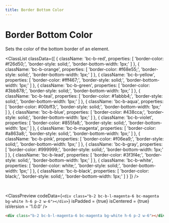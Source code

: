 ```yaml
---
title: Border Bottom Color
---
```



# Border Bottom Color

Sets the color of the bottom border of an element.

<ClassList
  classData={[
    {
      className: 'bc-b-red',
      properties: [
        'border-color: #f26d50;',
        'border-style: solid;',
        'border-bottom-width: 1px;'
      ]
    },
    {
      className: 'bc-b-orange',
      properties: [
        'border-color: #f68e55;',
        'border-style: solid;',
        'border-bottom-width: 1px;'
      ]
    },
    {
      className: 'bc-b-yellow',
      properties: [
        'border-color: #fff467;',
        'border-style: solid;',
        'border-bottom-width: 1px;'
      ]
    },
    {
      className: 'bc-b-green',
      properties: [
        'border-color: #3bb878;',
        'border-style: solid;',
        'border-bottom-width: 1px;'
      ]
    },
    {
      className: 'bc-b-teal',
      properties: [
        'border-color: #1abbb4;',
        'border-style: solid;',
        'border-bottom-width: 1px;'
      ]
    },
    {
      className: 'bc-b-aqua',
      properties: [
        'border-color: #00bff3;',
        'border-style: solid;',
        'border-bottom-width: 1px;'
      ]
    },
    {
      className: 'bc-b-blue',
      properties: [
        'border-color: #438cca;',
        'border-style: solid;',
        'border-bottom-width: 1px;'
      ]
    },
    {
      className: 'bc-b-violet',
      properties: [
        'border-color: #855fa8;',
        'border-style: solid;',
        'border-bottom-width: 1px;'
      ]
    },
    {
      className: 'bc-b-magenta',
      properties: [
        'border-color: #a863a8;',
        'border-style: solid;',
        'border-bottom-width: 1px;'
      ]
    },
    {
      className: 'bc-b-pink',
      properties: [
        'border-color: #f06ea9;',
        'border-style: solid;',
        'border-bottom-width: 1px;'
      ]
    },
    {
      className: 'bc-b-gray',
      properties: [
        'border-color: #999999;',
        'border-style: solid;',
        'border-bottom-width: 1px;'
      ]
    },
    {
      className: 'bc-b-lead',
      properties: [
        'border-color: #3f3f4e;',
        'border-style: solid;',
        'border-bottom-width: 1px;'
      ]
    },
    {
      className: 'bc-b-white',
      properties: [
        'border-color: white;',
        'border-style: solid;',
        'border-bottom-width: 1px;'
      ]
    },
    {
      className: 'bc-b-black',
      properties: [
        'border-color: black;',
        'border-style: solid;',
        'border-bottom-width: 1px;'
      ]
    }
  ]}
/>

<br />

<ClassPreview
  codeData={`
    <div class="b-2 bc-b-l-magenta-6 bc-magenta bg-white h-6 p-2 w-6"></div>
  `}
  isPadded = {true}
  isCentered = {true}
  isVersion = '1.0.0'
/>

```html
<div class="b-2 bc-b-l-magenta-6 bc-magenta bg-white h-6 p-2 w-6"></div>
```